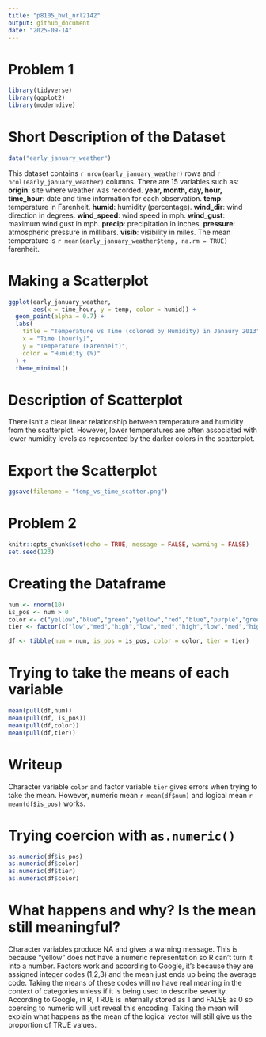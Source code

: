```yaml
---
title: "p8105_hw1_nrl2142"
output: github_document
date: "2025-09-14"
---
```


# Problem 1 

```r
library(tidyverse)
library(ggplot2)
library(moderndive)
```

# Short Description of the Dataset 
```r
data("early_january_weather")
```

This dataset contains `r nrow(early_january_weather)` rows and `r ncol(early_january_weather)` columns. 
There are 15 variables such as:
**origin**: site where weather was recorded.
**year, month, day, hour, time_hour**: date and time information for each observation.
**temp**: temperature in Farenheit.
**humid**: humidity (percentage).
**wind_dir**: wind direction in degrees.
**wind_speed**: wind speed in mph.
**wind_gust**: maximum wind gust in mph.
**precip**: precipitation in inches.
**pressure**: atmospheric pressure in millibars.
**visib**: visibility in miles.
The mean temperature is `r mean(early_january_weather$temp, na.rm = TRUE)` farenheit.

# Making a Scatterplot
```r
ggplot(early_january_weather,
       aes(x = time_hour, y = temp, color = humid)) +
  geom_point(alpha = 0.7) +
  labs(
    title = "Temperature vs Time (colored by Humidity) in Janaury 2013",
    x = "Time (hourly)",
    y = "Temperature (Farenheit)",
    color = "Humidity (%)"
  ) +
  theme_minimal()
```

# Description of Scatterplot 
There isn't a clear linear relationship between temperature and humidity from the scatterplot. However, lower temperatures are often associated with lower humidity levels as represented by the darker colors in the scatterplot. 

# Export the Scatterplot 
```r
ggsave(filename = "temp_vs_time_scatter.png")
```

# Problem 2 
```r
knitr::opts_chunk$set(echo = TRUE, message = FALSE, warning = FALSE)
set.seed(123)
```
# Creating the Dataframe 
```r
num <- rnorm(10)
is_pos <- num > 0
color <- c("yellow","blue","green","yellow","red","blue","purple","green","yellow","red")
tier <- factor(c("low","med","high","low","med","high","low","med","high","low"),levels = c("low,","med","high"))

df <- tibble(num = num, is_pos = is_pos, color = color, tier = tier)
```

# Trying to take the means of each variable 
```r
mean(pull(df,num))
mean(pull(df, is_pos))
mean(pull(df,color))
mean(pull(df,tier))
```

# Writeup 
Character variable `color` and factor variable `tier` gives errors when trying to take the mean. However, numeric mean `r mean(df$num)` and logical mean `r mean(df$is_pos)` works. 

# Trying coercion with `as.numeric()`
```r
as.numeric(df$is_pos)
as.numeric(df$color)
as.numeric(df$tier)
as.numeric(df$color)
```
# What happens and why? Is the mean still meaningful?
Character variables produce NA and gives a warning message. This is because "yellow" does not have a numeric representation so R can't turn it into a number. Factors work and according to Google, it's because they are assigned integer codes (1,2,3) and the mean just ends up being the average code. Taking the means of these codes will no have real meaning in the context of categories unless if it is being used to describe severity. According to Google, in R, TRUE is internally stored as 1 and FALSE as 0 so coercing to numeric will just reveal this encoding. Taking the mean will explain what happens as the mean of the logical vector will still give us the proportion of TRUE values. 




